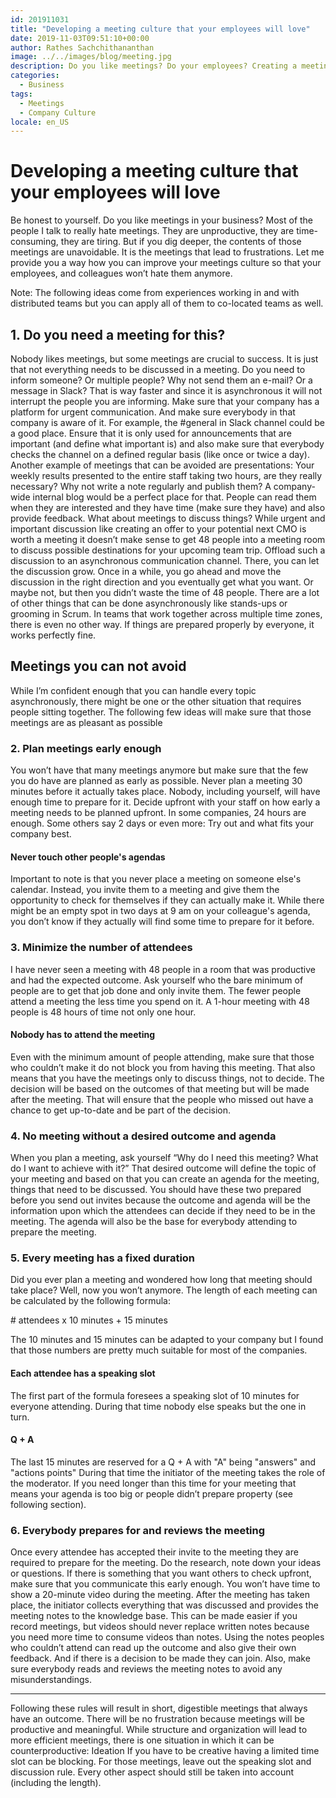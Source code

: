 ```yaml
---
id: 201911031
title: "Developing a meeting culture that your employees will love"
date: 2019-11-03T09:51:10+00:00
author: Rathes Sachchithananthan
image: ../../images/blog/meeting.jpg
description: Do you like meetings? Do your employees? Creating a meeting culture that is efficient and that everybody loves isn't that difficult if you follow these ideas.
categories:
  - Business
tags:
  - Meetings
  - Company Culture
locale: en_US
---
```



# Developing a meeting culture that your employees will love

Be honest to yourself. Do you like meetings in your business? Most of the people I talk to really hate meetings. They are unproductive, they are time-consuming, they are tiring. But if you dig deeper, the contents of those meetings are unavoidable. It is the meetings that lead to frustrations.
Let me provide you a way how you can improve your meetings culture so that your employees, and colleagues won’t hate them anymore.

<Note>
  Note: The following ideas come from experiences working in and with
  distributed teams but you can apply all of them to co-located teams as well.
</Note>

## 1. Do you need a meeting for this?

Nobody likes meetings, but some meetings are crucial to success. It is just that not everything needs to be discussed in a meeting.
Do you need to inform someone? Or multiple people? Why not send them an e-mail? Or a message in Slack? That is way faster and since it is asynchronous it will not interrupt the people you are informing.
Make sure that your company has a platform for urgent communication. And make sure everybody in that company is aware of it.
For example, the #general in Slack channel could be a good place. Ensure that it is only used for announcements that are important (and define what important is) and also make sure that everybody checks the channel on a defined regular basis (like once or twice a day).
Another example of meetings that can be avoided are presentations: Your weekly results presented to the entire staff taking two hours, are they really necessary? Why not write a note regularly and publish them?
A company-wide internal blog would be a perfect place for that. People can read them when they are interested and they have time (make sure they have) and also provide feedback.
What about meetings to discuss things? While urgent and important discussion like creating an offer to your potential next CMO is worth a meeting it doesn’t make sense to get 48 people into a meeting room to discuss possible destinations for your upcoming team trip.
Offload such a discussion to an asynchronous communication channel. There, you can let the discussion grow. Once in a while, you go ahead and move the discussion in the right direction and you eventually get what you want. Or maybe not, but then you didn’t waste the time of 48 people.
There are a lot of other things that can be done asynchronously like stands-ups or grooming in Scrum. In teams that work together across multiple time zones, there is even no other way. If things are prepared properly by everyone, it works perfectly fine.

## Meetings you can not avoid

While I’m confident enough that you can handle every topic asynchronously, there might be one or the other situation that requires people sitting together.
The following few ideas will make sure that those meetings are as pleasant as possible

### 2. Plan meetings early enough

You won’t have that many meetings anymore but make sure that the few you do have are planned as early as possible.
Never plan a meeting 30 minutes before it actually takes place. Nobody, including yourself, will have enough time to prepare for it.
Decide upfront with your staff on how early a meeting needs to be planned upfront. In some companies, 24 hours are enough. Some others say 2 days or even more: Try out and what fits your company best.

#### Never touch other people's agendas

Important to note is that you never place a meeting on someone else's calendar. Instead, you invite them to a meeting and give them the opportunity to check for themselves if they can actually make it.
While there might be an empty spot in two days at 9 am on your colleague's agenda, you don’t know if they actually will find some time to prepare for it before.

### 3. Minimize the number of attendees

I have never seen a meeting with 48 people in a room that was productive and had the expected outcome.
Ask yourself who the bare minimum of people are to get that job done and only invite them. The fewer people attend a meeting the less time you spend on it.
A 1-hour meeting with 48 people is 48 hours of time not only one hour.

#### Nobody has to attend the meeting

Even with the minimum amount of people attending, make sure that those who couldn’t make it do not block you from having this meeting.
That also means that you have the meetings only to discuss things, not to decide. The decision will be based on the outcomes of that meeting but will be made after the meeting. That will ensure that the people who missed out have a chance to get up-to-date and be part of the decision.

### 4. No meeting without a desired outcome and agenda

When you plan a meeting, ask yourself “Why do I need this meeting? What do I want to achieve with it?”
That desired outcome will define the topic of your meeting and based on that you can create an agenda for the meeting, things that need to be discussed.
You should have these two prepared before you send out invites because the outcome and agenda will be the information upon which the attendees can decide if they need to be in the meeting.
The agenda will also be the base for everybody attending to prepare the meeting.

### 5. Every meeting has a fixed duration

Did you ever plan a meeting and wondered how long that meeting should take place? Well, now you won’t anymore.
The length of each meeting can be calculated by the following formula:

<Calculation># attendees x 10 minutes + 15 minutes</Calculation>

The 10 minutes and 15 minutes can be adapted to your company but I found that those numbers are pretty much suitable for most of the companies.

#### Each attendee has a speaking slot

The first part of the formula foresees a speaking slot of 10 minutes for everyone attending. During that time nobody else speaks but the one in turn.

#### Q + A

The last 15 minutes are reserved for a Q + A with "A" being "answers" and "actions points"
During that time the initiator of the meeting takes the role of the moderator.
If you need longer than this time for your meeting that means your agenda is too big or people didn’t prepare property (see following section).

### 6. Everybody prepares for and reviews the meeting

Once every attendee has accepted their invite to the meeting they are required to prepare for the meeting. Do the research, note down your ideas or questions.
If there is something that you want others to check upfront, make sure that you communicate this early enough. You won’t have time to show a 20-minute video during the meeting.
After the meeting has taken place, the initiator collects everything that was discussed and provides the meeting notes to the knowledge base.
This can be made easier if you record meetings, but videos should never replace written notes because you need more time to consume videos than notes.
Using the notes peoples who couldn’t attend can read up the outcome and also give their own feedback. And if there is a decision to be made they can join.
Also, make sure everybody reads and reviews the meeting notes to avoid any misunderstandings.

---

Following these rules will result in short, digestible meetings that always have an outcome. There will be no frustration because meetings will be productive and meaningful.
While structure and organization will lead to more efficient meetings, there is one situation in which it can be counterproductive: Ideation
If you have to be creative having a limited time slot can be blocking. For those meetings, leave out the speaking slot and discussion rule. Every other aspect should still be taken into account (including the length).
